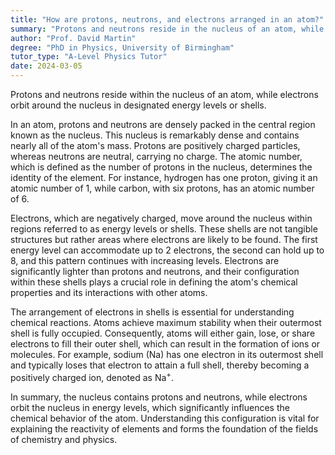 ```yaml
---
title: "How are protons, neutrons, and electrons arranged in an atom?"
summary: "Protons and neutrons reside in the nucleus of an atom, while electrons orbit the nucleus in defined energy levels or shells."
author: "Prof. David Martin"
degree: "PhD in Physics, University of Birmingham"
tutor_type: "A-Level Physics Tutor"
date: 2024-03-05
---
```


Protons and neutrons reside within the nucleus of an atom, while electrons orbit around the nucleus in designated energy levels or shells.

In an atom, protons and neutrons are densely packed in the central region known as the nucleus. This nucleus is remarkably dense and contains nearly all of the atom's mass. Protons are positively charged particles, whereas neutrons are neutral, carrying no charge. The atomic number, which is defined as the number of protons in the nucleus, determines the identity of the element. For instance, hydrogen has one proton, giving it an atomic number of $1$, while carbon, with six protons, has an atomic number of $6$.

Electrons, which are negatively charged, move around the nucleus within regions referred to as energy levels or shells. These shells are not tangible structures but rather areas where electrons are likely to be found. The first energy level can accommodate up to $2$ electrons, the second can hold up to $8$, and this pattern continues with increasing levels. Electrons are significantly lighter than protons and neutrons, and their configuration within these shells plays a crucial role in defining the atom's chemical properties and its interactions with other atoms.

The arrangement of electrons in shells is essential for understanding chemical reactions. Atoms achieve maximum stability when their outermost shell is fully occupied. Consequently, atoms will either gain, lose, or share electrons to fill their outer shell, which can result in the formation of ions or molecules. For example, sodium (Na) has one electron in its outermost shell and typically loses that electron to attain a full shell, thereby becoming a positively charged ion, denoted as Na$^+$.

In summary, the nucleus contains protons and neutrons, while electrons orbit the nucleus in energy levels, which significantly influences the chemical behavior of the atom. Understanding this configuration is vital for explaining the reactivity of elements and forms the foundation of the fields of chemistry and physics.
    